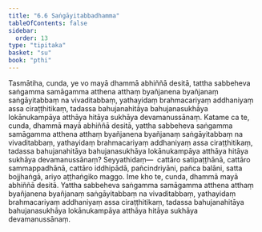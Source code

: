 ```yaml
---
title: "6.6 Saṅgāyitabbadhamma"
tableOfContents: false
sidebar:
  order: 13
type: "tipitaka"
basket: "su"
book: "pthi"
---
```



<DynamicBreadcrumb />

<Division number="177" book="pthi">

<Paragraph number="355" book="pthi">
Tasmātiha, cunda, ye vo mayā dhammā abhiññā desitā, tattha sabbeheva saṅgamma samāgamma atthena atthaṃ byañjanena byañjanaṃ saṅgāyitabbaṃ na vivaditabbaṃ, yathayidaṃ brahmacariyaṃ addhaniyaṃ assa ciraṭṭhitikaṃ, tadassa bahujanahitāya bahujanasukhāya lokānukampāya atthāya hitāya sukhāya devamanussānaṃ. Katame ca te, cunda, dhammā mayā abhiññā desitā, yattha sabbeheva saṅgamma samāgamma atthena atthaṃ byañjanena byañjanaṃ saṅgāyitabbaṃ na vivaditabbaṃ, yathayidaṃ brahmacariyaṃ addhaniyaṃ assa ciraṭṭhitikaṃ, tadassa bahujanahitāya bahujanasukhāya lokānukampāya atthāya hitāya sukhāya devamanussānaṃ? Seyyathidaṃ—  cattāro satipaṭṭhānā, cattāro sammappadhānā, cattāro iddhipādā, pañcindriyāni, pañca balāni, satta bojjhaṅgā, ariyo aṭṭhaṅgiko maggo. Ime kho te, cunda, dhammā mayā abhiññā desitā. Yattha sabbeheva saṅgamma samāgamma atthena atthaṃ byañjanena byañjanaṃ saṅgāyitabbaṃ na vivaditabbaṃ, yathayidaṃ brahmacariyaṃ addhaniyaṃ assa ciraṭṭhitikaṃ, tadassa bahujanahitāya bahujanasukhāya lokānukampāya atthāya hitāya sukhāya devamanussānaṃ.
</Paragraph>
</Division>